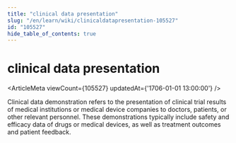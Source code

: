 ```yaml
---
title: "clinical data presentation"
slug: "/en/learn/wiki/clinicaldatapresentation-105527"
id: "105527"
hide_table_of_contents: true
---
```



# clinical data presentation

<ArticleMeta viewCount={105527} updatedAt={'1706-01-01 13:00:00'} />

Clinical data demonstration refers to the presentation of clinical trial results of medical institutions or medical device companies to doctors, patients, or other relevant personnel. These demonstrations typically include safety and efficacy data of drugs or medical devices, as well as treatment outcomes and patient feedback.
